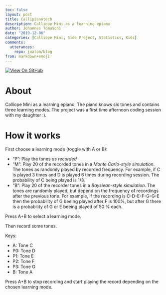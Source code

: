 ```yaml
---
toc: false
layout: post
title: Callipianotech
description: Calliope Mini as a learning epiano
author: Johannes Tomasoni
date: "2019-12-06"
categories: [Calliope Mini, Side Project, Statistics, Kids]
comments:
  utterances:
    repo: joatom/blog
from: markdown+emoji
---
```

<a href="https://github.com/joatom/callipianotech">
<img class="notebook-badge-image" src="../../../assets/github.svg" alt="View On GitHub"></a>


# About
Calliope Mini as a learning epiano. The piano knows six tones and contains three learning modes. The project was a first time afternoon coding session with my daughter :).

# How it works
First choose a learning mode (toggle with A or B):

- "P": Play the tones *as recorded*
- "M": Play 20 of the recorded tones in a *Monte Carlo-style simulation*. The tones as randomly played by recorded frequency. For example, if C is played 3 times and D is played 6 times during recording session. The probability of C being played is 1/3.
- "B": Play 20 of the recorder tones in a *Baysiean-style simulation*. The tones are randomly played, but depend on the frequency of recordings after the previous tone. For example, if the recording is C-D-E-F-G-G-E then the probability of G beeing played after F is 100%, but after G there is a probability of G or E beeing played of 50 % each. 

Press A+B to select a learning mode.

Then record some tones.

Keys:

 - A: Tone C
 - P0: Tone D
 - P1: Tone E
 - P2: Tone F
 - P3: Tone G
 - B: Tone A

Press A+B to stop recording and start playing the record depending on the chosen learning mode.
